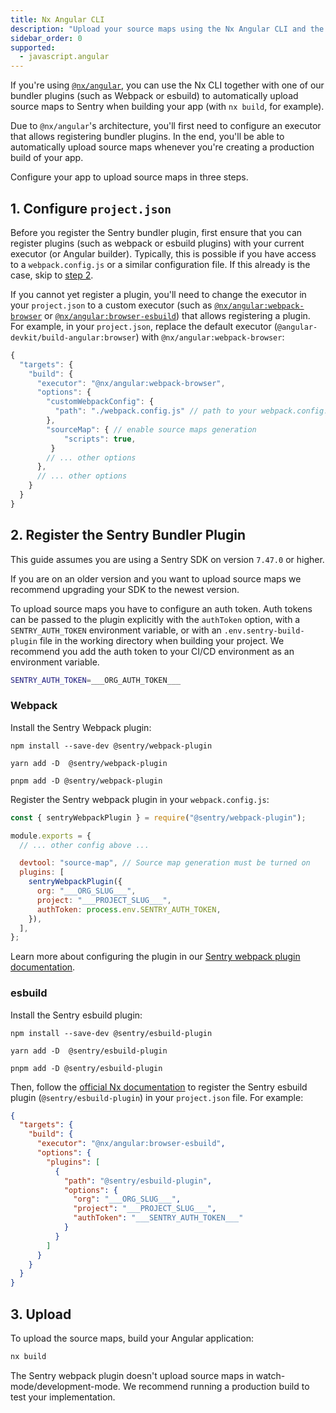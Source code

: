 ```yaml
---
title: Nx Angular CLI
description: "Upload your source maps using the Nx Angular CLI and the Sentry webpack plugin."
sidebar_order: 0
supported:
  - javascript.angular
---
```


If you're using [`@nx/angular`](https://nx.dev/packages/angular), you can use the Nx CLI together with one of our bundler plugins (such as Webpack or esbuild) to automatically upload source maps to Sentry when building your app (with `nx build`, for example).

Due to `@nx/angular`'s architecture, you'll first need to configure an executor that allows registering bundler plugins.
In the end, you'll be able to automatically upload source maps whenever you're creating a production build of your app.

Configure your app to upload source maps in three steps.

## 1. Configure `project.json`

Before you register the Sentry bundler plugin, first ensure that you can register plugins (such as webpack or esbuild plugins) with your current executor (or Angular builder).
Typically, this is possible if you have access to a `webpack.config.js` or a similar configuration file.
If this already is the case, skip to [step 2](#2-register-the-sentry-webpack-plugin).

If you cannot yet register a plugin, you'll need to change the executor in your `project.json` to a custom executor (such as  [`@nx/angular:webpack-browser`](https://nx.dev/nx-api/angular/executors/webpack-browser) or [`@nx/angular:browser-esbuild`](https://nx.dev/nx-api/angular/executors/browser-esbuild)) that allows registering a plugin. For example, in your `project.json`, replace the default executor (`@angular-devkit/build-angular:browser`) with `@nx/angular:webpack-browser`:

```javascript {filename:project.json}
{
  "targets": {
    "build": {
      "executor": "@nx/angular:webpack-browser",
      "options": {
        "customWebpackConfig": {
          "path": "./webpack.config.js" // path to your webpack.config.js
        },
        "sourceMap": { // enable source maps generation
            "scripts": true,
         }
        // ... other options
      },
      // ... other options
    }
  }
}
```

## 2. Register the Sentry Bundler Plugin

<Note>

This guide assumes you are using a Sentry SDK on version `7.47.0` or higher.

If you are on an older version and you want to upload source maps we recommend upgrading your SDK to the newest version.

</Note>

To upload source maps you have to configure an auth token.
Auth tokens can be passed to the plugin explicitly with the `authToken` option, with a `SENTRY_AUTH_TOKEN` environment variable, or with an `.env.sentry-build-plugin` file in the working directory when building your project.
We recommend you add the auth token to your CI/CD environment as an environment variable.

<OrgAuthTokenNote />

```bash {filename:.env.sentry-build-plugin}
SENTRY_AUTH_TOKEN=___ORG_AUTH_TOKEN___
```

### Webpack

Install the Sentry Webpack plugin:

```shell {tabTitle:npm}
npm install --save-dev @sentry/webpack-plugin
```

```shell {tabTitle:Yarn}
yarn add -D  @sentry/webpack-plugin
```

```shell {tabTitle:pnpm}
pnpm add -D @sentry/webpack-plugin
```


Register the Sentry webpack plugin in your `webpack.config.js`:

<SignInNote />

```javascript {filename:webpack.config.js}
const { sentryWebpackPlugin } = require("@sentry/webpack-plugin");

module.exports = {
  // ... other config above ...

  devtool: "source-map", // Source map generation must be turned on
  plugins: [
    sentryWebpackPlugin({
      org: "___ORG_SLUG___",
      project: "___PROJECT_SLUG___",
      authToken: process.env.SENTRY_AUTH_TOKEN,
    }),
  ],
};
```

Learn more about configuring the plugin in our [Sentry webpack plugin documentation](https://www.npmjs.com/package/@sentry/webpack-plugin).

### esbuild

Install the Sentry esbuild plugin:

```shell {tabTitle:npm}
npm install --save-dev @sentry/esbuild-plugin
```

```shell {tabTitle:Yarn}
yarn add -D  @sentry/esbuild-plugin
```

```shell {tabTitle:pnpm}
pnpm add -D @sentry/esbuild-plugin
```

Then, follow the [official Nx documentation](https://nx.dev/nx-api/angular/executors/browser-esbuild#examples) to register the Sentry esbuild plugin (`@sentry/esbuild-plugin`) in your `project.json` file. For example:

```json {filename:project.json}
{
  "targets": {
    "build": {
      "executor": "@nx/angular:browser-esbuild",
      "options": {
        "plugins": [
          {
            "path": "@sentry/esbuild-plugin",
            "options": {
              "org": "___ORG_SLUG___",
              "project": "___PROJECT_SLUG___",
              "authToken": "___SENTRY_AUTH_TOKEN___"
            }
          }
        ]
      }
    }
  }
}
```

## 3. Upload

To upload the source maps, build your Angular application:

```bash
nx build
```

<Note>

The Sentry webpack plugin doesn't upload source maps in watch-mode/development-mode.
We recommend running a production build to test your implementation.

</Note>
